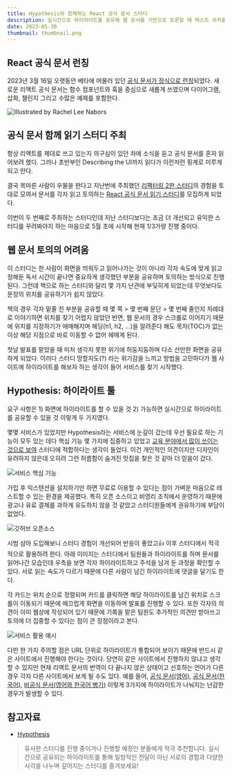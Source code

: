 ```yaml
---
title: Hypothesis와 함께하는 React 공식 문서 스터디
description: 실시간으로 하이라이트를 공유해 웹 문서를 기반으로 토론할 때 텍스트 위치를 확인하기 좋은 익스텐션을 소개합니다.
date: 2023-05-30
thumbnail: thumbnail.png
---
```


## React 공식 문서 런칭

2023년 3월 16일 오랫동안 베타에 머물러 있던 [공식 문서가 정식으로 런칭](https://react.dev/blog/2023/03/16/introducing-react-dev)되었다. 새로운 리액트 공식 문서는 함수 컴포넌트와 훅을 중심으로 새롭게 쓰였으며 다이어그램, 삽화, 챌린지 그리고 수많은 예제를 포함한다.

![Illustrated by Rachel Lee Nabors](/static/posts/the-react-docs-study-with-hypothesis/리액트_브라우저_일러스트.png)

## 공식 문서 함께 읽기 스터디 주최

항상 리액트를 제대로 쓰고 있는지 의구심이 있던 차에 소식을 듣고 공식 문서를 혼자 읽어보려 했다. 그러나 초반부인 Describing the UI까지 읽다가 이런저런 핑계로 미루게 되고 만다.

결국 목마른 사람이 우물을 판다고 지난번에 주최했던 [리팩터링 2판 스터디](https://github.com/read-with-us/refactoring)의 경험을 토대로 모여서 문서를 각자 읽고 토의하는 [React 공식 문서 읽기 스터디](https://github.com/read-with-us/react-docs)를 모집하게 되었다.

이번이 두 번째로 주최하는 스터디인데 지난 스터디보다는 조금 더 개선되고 유익한 스터디를 꾸려봐야지 하는 마음으로 5월 초에 시작해 현재 1/3가량 진행 중이다.

## 웹 문서 토의의 어려움

이 스터디는 한 사람이 화면을 띄워두고 읽어나가는 것이 아니라 각자 속도에 맞게 읽고 정해둔 독서 시간이 끝나면 중요하게 생각했던 부분을 공유하며 토의하는 방식으로 진행된다. 그런데 책으로 하는 스터디와 달리 몇 가지 난관에 부딪히게 되었는데 무엇보다도 문장의 위치를 공유하기가 쉽지 않았다.

책의 경우 각자 밑줄 친 부분을 공유할 때 몇 쪽 > 몇 번째 문단 > 몇 번째 줄인지 차례대로 이야기하면 위치를 찾기 어렵지 않았던 반면, 웹 문서의 경우 스크롤로 이어지기 때문에 위치를 지정하기가 애매해지며 헤딩(h1, h2, ...)을 알려준다 해도 목차(TOC)가 없는 이상 해당 지점으로 바로 이동할 수 없어 헤매게 된다.

첫날 발표를 맡았을 때 미처 생각지 못한 위기에 허둥지둥하며 다소 산만한 화면을 공유하게 되었다. 이러다 스터디 망할지도(?) 라는 위기감을 느끼고 방법을 고민하다가 웹 사이트에 하이라이트를 해보자 하는 생각이 들어 서비스를 찾기 시작했다.

## Hypothesis: 하이라이트 툴

요구 사항은 1) 화면에 하이라이트를 할 수 있을 것 2) 가능하면 실시간으로 하이라이트를 공유할 수 있을 것 이렇게 두 가지였다.

몇몇 서비스가 있었지만 Hypothesis라는 서비스에 눈길이 갔는데 우선 필요로 하는 기능이 모두 있는 데다 핵심 기능 몇 가지에 집중하고 있었고 [교육 분야에서 많이 쓰이는 것으로 보여](https://web.hypothes.is/education/annotated/) 스터디에 적합하다는 생각이 들었다. 이건 개인적인 의견이지만 디자인이 유려하지 않은데 오히려 그런 허름함이 숨겨진 맛집을 찾은 것 같아 더 믿음이 갔다.

![서비스 핵심 기능](/static/posts/the-react-docs-study-with-hypothesis/서비스_핵심_기능.png)

가입 후 익스텐션을 설치하기만 하면 무료로 이용할 수 있다는 점이 가벼운 마음으로 테스트할 수 있는 환경을 제공했다. 특히 오픈 소스이고 비영리 조직에서 운영하기 때문에 광고나 유료 결제를 과하게 유도하지 않을 것 같았고 스터디원들에게 권유하기에 부담이 없었다.

![깃허브 오픈소스](/static/posts/the-react-docs-study-with-hypothesis/깃허브_오픈소스.png)

시범 삼아 도입해보니 스터디 경험이 개선되어 반응이 좋았고👍 이후 스터디에서 적극적으로 활용하려 한다. 아래 이미지는 스터디에서 팀원들과 하이라이트를 하며 문서를 읽어나간 모습인데 우측을 보면 각자 하이라이트하고 주석을 남겨 둔 과정을 확인할 수 있다. 서로 읽는 속도가 다르기 때문에 다른 사람이 남긴 하이라이트에 댓글을 달기도 한다.

각 카드는 위치 순으로 정렬되며 카드를 클릭하면 해당 하이라이트를 남긴 위치로 스크롤이 이동되기 때문에 매끄럽게 화면을 이동하며 발표를 진행할 수 있다. 또한 각자의 의견이 이미 웹상에 작성되어 있기 때문에 기록을 맡은 팀원도 추가적인 의견만 받아쓰고 토의에 더 집중할 수 있다는 점이 큰 장점이라고 본다.

![서비스 활용 예시](/static/posts/the-react-docs-study-with-hypothesis/서비스_활용_예시.png)

다만 한 가지 주의할 점은 URL 단위로 하이라이트가 통합되어 보이기 때문에 반드시 같은 사이트에서 진행해야 한다는 것이다. 당연히 같은 사이트에서 진행하지 않냐고 생각할 수 있지만 현재 리액트 문서의 번역이 다 끝나지 않은 상태이고 선호하는 언어가 다른 경우 각자 다른 사이트에서 보게 될 수도 있다. 예를 들어, [공식 문서(영어)](https://react.dev/), [공식 문서(한국어)](https://ko.react.dev/), [비공식 문서(영어와 한국어 병기)](https://react-ko.dev/) 이렇게 3가지에 하이라이트가 나눠지는 난감한 경우가 발생할 수 있다.

## 참고자료

- [Hypothesis](https://hypothes.is)

> 유사한 스터디를 진행 중이거나 진행할 예정인 분들에게 적극 추천합니다. 실시간으로 공유되는 하이라이트를 통해 일방적인 전달이 아닌 서로의 경험과 다양한 시각을 나누며 깊어지는 스터디를 즐겨보세요!
